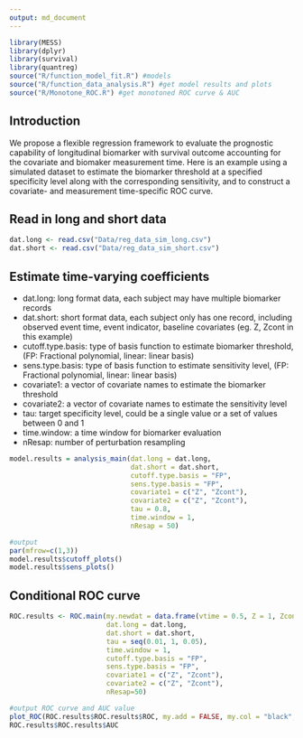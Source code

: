 ```yaml
---
output: md_document
---
```


```r
library(MESS)
library(dplyr)
library(survival)
library(quantreg)
source("R/function_model_fit.R") #models
source("R/function_data_analysis.R") #get model results and plots
source("R/Monotone_ROC.R") #get monotoned ROC curve & AUC

```

## Introduction

We propose a flexible regression framework to evaluate the prognostic capability of longitudinal biomarker with survival outcome accounting for the covariate and biomaker measurement time. Here is an example using a simulated dataset to estimate the biomarker threshold at a specified specificity level along with the corresponding sensitivity, and to construct a covariate- and measurement time-specific ROC curve.


## Read in long and short data
```r
dat.long <- read.csv("Data/reg_data_sim_long.csv")
dat.short <- read.csv("Data/reg_data_sim_short.csv")

```

## Estimate time-varying coefficients

 - dat.long: long format data, each subject may have multiple biomarker records
 - dat.short: short format data, each subject only has one record, including observed event time, event indicator, baseline covariates (eg. Z, Zcont in this example)
 - cutoff.type.basis: type of basis function to estimate biomarker threshold, (FP: Fractional polynomial, linear: linear basis)
 - sens.type.basis: type of basis function to estimate sensitivity level, (FP: Fractional polynomial, linear: linear basis)
 - covariate1: a vector of covariate names to estimate the biomarker threshold 
 - covariate2: a vector of covariate names to estimate the sensitivity level
 - tau: target specificity level, could be a single value or a set of values between 0 and 1 
 - time.window: a time window for biomarker evaluation
 - nResap: number of perturbation resampling
 
```r
model.results = analysis_main(dat.long = dat.long, 
                              dat.short = dat.short, 
                              cutoff.type.basis = "FP", 
                              sens.type.basis = "FP", 
                              covariate1 = c("Z", "Zcont"), 
                              covariate2 = c("Z", "Zcont"), 
                              tau = 0.8, 
                              time.window = 1,
                              nResap = 50)

#output
par(mfrow=c(1,3))
model.results$cutoff_plots() 
model.results$sens_plots()

```

## Conditional ROC curve 

```r
ROC.results <- ROC.main(my.newdat = data.frame(vtime = 0.5, Z = 1, Zcont = 0.25),
                        dat.long = dat.long,
                        dat.short = dat.short, 
                        tau = seq(0.01, 1, 0.05), 
                        time.window = 1,
                        cutoff.type.basis = "FP",
                        sens.type.basis = "FP",
                        covariate1 = c("Z", "Zcont"), 
                        covariate2 = c("Z", "Zcont"),
                        nResap=50)

#output ROC curve and AUC value
plot_ROC(ROC.results$ROC.results$ROC, my.add = FALSE, my.col = "black", my.lty = 1)
ROC.results$ROC.results$AUC
```

